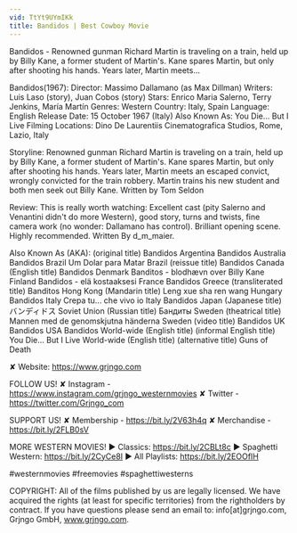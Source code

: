 ```yaml
---
vid: TtYt9UYmIKk
title: Bandidos | Best Cowboy Movie
---
```


Bandidos - Renowned gunman Richard Martin is traveling on a train, held up by Billy Kane, a former student of Martin's. Kane spares Martin, but only after shooting his hands. Years later, Martin meets...

Bandidos(1967):
Director: Massimo Dallamano (as Max Dillman)
Writers: Luis Laso (story), Juan Cobos (story)
Stars: Enrico Maria Salerno, Terry Jenkins, María Martín 
Genres: Western 
Country: Italy, Spain
Language: English
Release Date: 15 October 1967 (Italy)
Also Known As: You Die... But I Live
Filming Locations: Dino De Laurentiis Cinematografica Studios, Rome, Lazio, Italy 

Storyline:
Renowned gunman Richard Martin is traveling on a train, held up by Billy Kane, a former student of Martin's. Kane spares Martin, but only after shooting his hands. Years later, Martin meets an escaped convict, wrongly convicted for the train robbery. Martin trains his new student and both men seek out Billy Kane. Written by Tom Seldon

Review:
This is really worth watching: Excellent cast (pity Salerno and Venantini didn't do more Western), good story, turns and twists, fine camera work (no wonder: Dallamano has control). Brilliant opening scene. Highly recommended. Written By d_m_maier.

Also Known As (AKA):
(original title) Bandidos
Argentina Bandidos
Australia Bandidos
Brazil Um Dolar para Matar
Brazil (reissue title) Bandidos
Canada (English title) Bandidos
Denmark Banditos - blodhævn over Billy Kane
Finland Bandidos - elä kostaaksesi
France Bandidos
Greece (transliterated title) Banditos
Hong Kong (Mandarin title) Leng xue sha ren wang
Hungary Bandidos
Italy Crepa tu... che vivo io
Italy Bandidos
Japan (Japanese title) バンディドス
Soviet Union (Russian title) Бандиты
Sweden (theatrical title) Mannen med de genomskjutna händerna
Sweden (video title) Bandidos
UK Bandidos
USA Bandidos
World-wide (English title) (informal English title) You Die... But I Live
World-wide (English title) (alternative title) Guns of Death

✘ Website: https://www.grjngo.com

FOLLOW US!
✘ Instagram - https://www.instagram.com/grjngo_westernmovies
✘ Twitter - https://twitter.com/Grjngo_com

SUPPORT US!
✘ Membership - https://bit.ly/2V63h4q
✘ Merchandise - https://bit.ly/2FLB0sV

MORE WESTERN MOVIES! 
► Classics: https://bit.ly/2CBLt8c 
► Spaghetti Western: https://bit.ly/2CyCe8I 
► All Playlists: https://bit.ly/2EOOfIH 

#westernmovies #freemovies #spaghettiwesterns

COPYRIGHT: All of the films published by us are legally licensed. We have acquired the rights (at least for specific territories) from the rightholders by contract. If you have questions please send an email to: info[at]grjngo.com, Grjngo GmbH, www.grjngo.com.